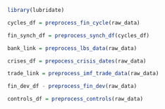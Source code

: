 
```r

library(lubridate)

```


<!-- Construct Country level data frame -->

```r

cycles_df = preprocess_fin_cycle(raw_data)

fin_synch_df = preprocess_synch_df(cycles_df)

```

```r

bank_link = preprocess_lbs_data(raw_data)

```

```r

crises_df = prepocess_crisis_dates(raw_data)

```

```r

trade_link = preprocess_imf_trade_data(raw_data)

```

```r

fin_dev_df - preprocess_fin_dev(raw_data)

```

```r

controls_df = preprocess_controls(raw_data)

```

